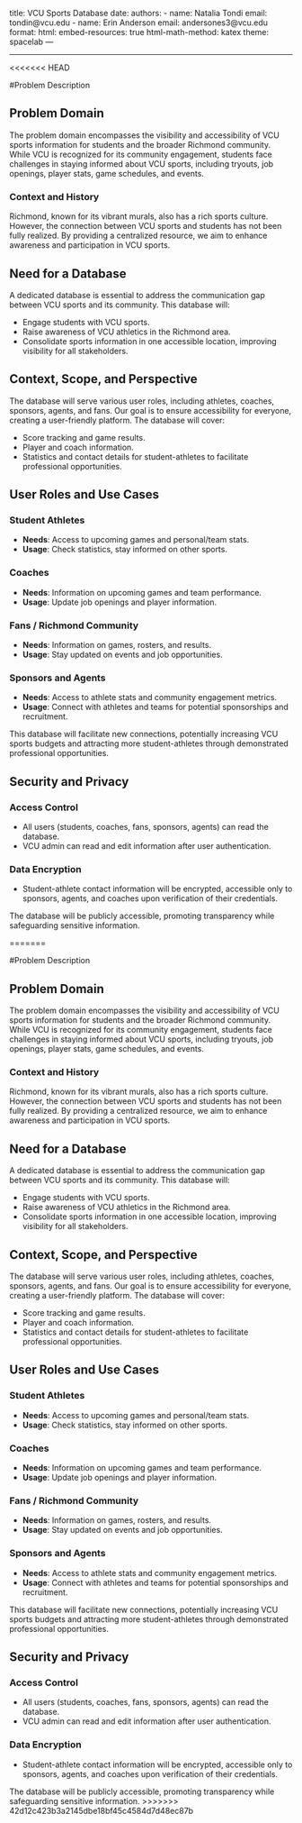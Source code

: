 title: VCU Sports Database 
date: 
authors:
    - name: Natalia Tondi
      email: tondin@vcu.edu
    - name: Erin Anderson
      email: andersones3@vcu.edu
format:
    html:
        embed-resources: true
        html-math-method: katex
        theme: spacelab
---

---
<<<<<<< HEAD

#Problem Description

## Problem Domain

The problem domain encompasses the visibility and accessibility of VCU sports information for students and the broader Richmond community. While VCU is recognized for its community engagement, students face challenges in staying informed about VCU sports, including tryouts, job openings, player stats, game schedules, and events. 

### Context and History

Richmond, known for its vibrant murals, also has a rich sports culture. However, the connection between VCU sports and students has not been fully realized. By providing a centralized resource, we aim to enhance awareness and participation in VCU sports.

## Need for a Database

A dedicated database is essential to address the communication gap between VCU sports and its community. This database will:

- Engage students with VCU sports.
- Raise awareness of VCU athletics in the Richmond area.
- Consolidate sports information in one accessible location, improving visibility for all stakeholders.

## Context, Scope, and Perspective

The database will serve various user roles, including athletes, coaches, sponsors, agents, and fans. Our goal is to ensure accessibility for everyone, creating a user-friendly platform. The database will cover:

- Score tracking and game results.
- Player and coach information.
- Statistics and contact details for student-athletes to facilitate professional opportunities.

## User Roles and Use Cases

### Student Athletes
- **Needs**: Access to upcoming games and personal/team stats.
- **Usage**: Check statistics, stay informed on other sports.

### Coaches
- **Needs**: Information on upcoming games and team performance.
- **Usage**: Update job openings and player information.

### Fans / Richmond Community
- **Needs**: Information on games, rosters, and results.
- **Usage**: Stay updated on events and job opportunities.

### Sponsors and Agents
- **Needs**: Access to athlete stats and community engagement metrics.
- **Usage**: Connect with athletes and teams for potential sponsorships and recruitment.

This database will facilitate new connections, potentially increasing VCU sports budgets and attracting more student-athletes through demonstrated professional opportunities.

## Security and Privacy

### Access Control
- All users (students, coaches, fans, sponsors, agents) can read the database.
- VCU admin can read and edit information after user authentication.

### Data Encryption
- Student-athlete contact information will be encrypted, accessible only to sponsors, agents, and coaches upon verification of their credentials.

The database will be publicly accessible, promoting transparency while safeguarding sensitive information.

=======

#Problem Description

## Problem Domain

The problem domain encompasses the visibility and accessibility of VCU sports information for students and the broader Richmond community. While VCU is recognized for its community engagement, students face challenges in staying informed about VCU sports, including tryouts, job openings, player stats, game schedules, and events. 

### Context and History

Richmond, known for its vibrant murals, also has a rich sports culture. However, the connection between VCU sports and students has not been fully realized. By providing a centralized resource, we aim to enhance awareness and participation in VCU sports.

## Need for a Database

A dedicated database is essential to address the communication gap between VCU sports and its community. This database will:

- Engage students with VCU sports.
- Raise awareness of VCU athletics in the Richmond area.
- Consolidate sports information in one accessible location, improving visibility for all stakeholders.

## Context, Scope, and Perspective

The database will serve various user roles, including athletes, coaches, sponsors, agents, and fans. Our goal is to ensure accessibility for everyone, creating a user-friendly platform. The database will cover:

- Score tracking and game results.
- Player and coach information.
- Statistics and contact details for student-athletes to facilitate professional opportunities.

## User Roles and Use Cases

### Student Athletes
- **Needs**: Access to upcoming games and personal/team stats.
- **Usage**: Check statistics, stay informed on other sports.

### Coaches
- **Needs**: Information on upcoming games and team performance.
- **Usage**: Update job openings and player information.

### Fans / Richmond Community
- **Needs**: Information on games, rosters, and results.
- **Usage**: Stay updated on events and job opportunities.

### Sponsors and Agents
- **Needs**: Access to athlete stats and community engagement metrics.
- **Usage**: Connect with athletes and teams for potential sponsorships and recruitment.

This database will facilitate new connections, potentially increasing VCU sports budgets and attracting more student-athletes through demonstrated professional opportunities.

## Security and Privacy

### Access Control
- All users (students, coaches, fans, sponsors, agents) can read the database.
- VCU admin can read and edit information after user authentication.

### Data Encryption
- Student-athlete contact information will be encrypted, accessible only to sponsors, agents, and coaches upon verification of their credentials.

The database will be publicly accessible, promoting transparency while safeguarding sensitive information.
>>>>>>> 42d12c423b3a2145dbe18bf45c4584d7d48ec87b


